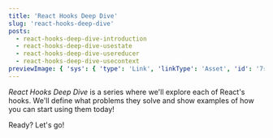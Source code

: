 ```yaml
---
title: 'React Hooks Deep Dive'
slug: 'react-hooks-deep-dive'
posts:
  - react-hooks-deep-dive-introduction
  - react-hooks-deep-dive-usestate
  - react-hooks-deep-dive-usereducer
  - react-hooks-deep-dive-usecontext
previewImage: { 'sys': { 'type': 'Link', 'linkType': 'Asset', 'id': '7rwbpYdgxbbsnh3QRNYWzo' } }
---
```


_React Hooks Deep Dive_ is a series where we'll explore each of React's hooks. We'll define what
problems they solve and show examples of how you can start using them today!

Ready? Let's go!
